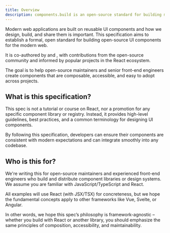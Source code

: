 ```yaml
---
title: Overview
description: components.build is an open-source standard for building modern, composable and accessible UI components.
---
```


Modern web applications are built on reusable UI components and how we design, build, and share them is important. This specification aims to establish a formal, open standard for building open-source UI components for the modern web.

It is co-authored by <Author name="Hayden Bleasel" image="https://github.com/haydenbleasel.png" href="https://x.com/haydenbleasel" /> and <Author name="shadcn" image="https://github.com/shadcn.png" href="https://x.com/shadcn" />, with contributions from the open-source community and informed by popular projects in the React ecosystem.

The goal is to help open-source maintainers and senior front-end engineers create components that are composable, accessible, and easy to adopt across projects.

## What is this specification?

This spec is not a tutorial or course on React, nor a promotion for any specific component library or registry. Instead, it provides high-level guidelines, best practices, and a common terminology for designing UI components.

By following this specification, developers can ensure their components are consistent with modern expectations and can integrate smoothly into any codebase.

## Who is this for?

We're writing this for open-source maintainers and experienced front-end engineers who build and distribute component libraries or design systems. We assume you are familiar with JavaScript/TypeScript and React.

All examples will use React (with JSX/TSX) for concreteness, but we hope the fundamental concepts apply to other frameworks like Vue, Svelte, or Angular.

In other words, we hope this spec’s philosophy is framework-agnostic – whether you build with React or another library, you should emphasize the same principles of composition, accessibility, and maintainability.
